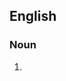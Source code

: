{{also|thinktanks|think-tanks}}

==English==

===Noun===
{{head|en|noun plural form}}

# {{plural of|think tank|lang=en}}